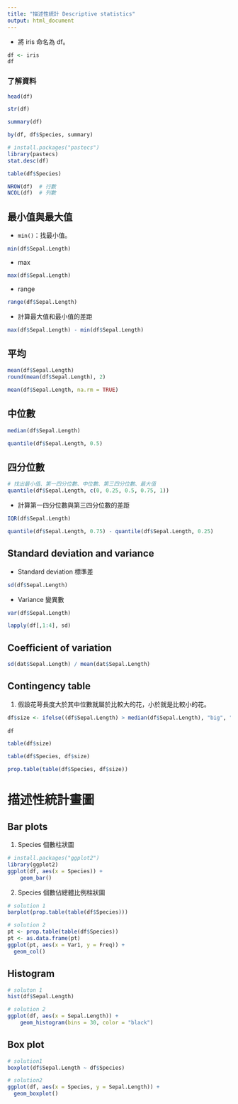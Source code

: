 ```yaml
---
title: "描述性統計 Descriptive statistics"
output: html_document
---
```


- 將 iris 命名為 df。
```r
df <- iris
df
```

### 了解資料
```r
head(df)
```

```r
str(df)
```

```r
summary(df)
```

```r
by(df, df$Species, summary)
```

```r
# install.packages("pastecs")
library(pastecs)
stat.desc(df)
```

```r
table(df$Species)
```

```r
NROW(df)  # 行數
NCOL(df)  # 列數
```


## 最小值與最大值
- `min()`：找最小值。
```r
min(df$Sepal.Length)
```

- max
```r
max(df$Sepal.Length)
```

- range
```r
range(df$Sepal.Length)
```
  - 計算最大值和最小值的差距
```r
max(df$Sepal.Length) - min(df$Sepal.Length)
```
    
## 平均
```r
mean(df$Sepal.Length)
round(mean(df$Sepal.Length), 2)
```

```r
mean(df$Sepal.Length, na.rm = TRUE)
```


## 中位數
```r
median(df$Sepal.Length)
```

```r
quantile(df$Sepal.Length, 0.5)
```

## 四分位數
```r
# 找出最小值、第一四分位數、中位數、第三四分位數、最大值
quantile(df$Sepal.Length, c(0, 0.25, 0.5, 0.75, 1))
```

- 計算第一四分位數與第三四分位數的差距
```r
IQR(df$Sepal.Length)
```

```r
quantile(df$Sepal.Length, 0.75) - quantile(df$Sepal.Length, 0.25)
```

## Standard deviation and variance
- Standard deviation 標準差
```r
sd(df$Sepal.Length)
```

- Variance 變異數
```r
var(df$Sepal.Length)
```

```r
lapply(df[,1:4], sd)
```

## Coefficient of variation
```r
sd(dat$Sepal.Length) / mean(dat$Sepal.Length)
```

## Contingency table
1. 假設花萼長度大於其中位數就屬於比較大的花，小於就是比較小的花。
```r
df$size <- ifelse((df$Sepal.Length) > median(df$Sepal.Length), "big", "small")
        
df
```

```r
table(df$size)
```

```r
table(df$Species, df$size)
```

```r
prop.table(table(df$Species, df$size))
```

# 描述性統計畫圖
## Bar plots
1. Species 個數柱狀圖
```r
# install.packages("ggplot2")
library(ggplot2)
ggplot(df, aes(x = Species)) +
    geom_bar()
```

2. Species 個數佔總體比例柱狀圖
```r
# solution 1
barplot(prop.table(table(df$Species)))
```

```r
# solution 2
pt <- prop.table(table(df$Species))
pt <- as.data.frame(pt)
ggplot(pt, aes(x = Var1, y = Freq)) +
  geom_col()
```

## Histogram
```r
# soluton 1
hist(df$Sepal.Length)
```

```r
# solution 2
ggplot(df, aes(x = Sepal.Length)) +
    geom_histogram(bins = 30, color = "black")
```

## Box plot
```r
# solution1
boxplot(df$Sepal.Length ~ df$Species)
```

```r
# solution2
ggplot(df, aes(x = Species, y = Sepal.Length)) +
  geom_boxplot()
```


